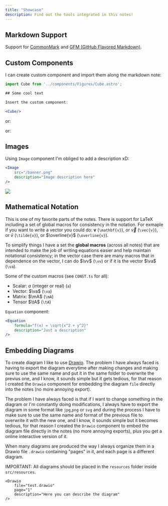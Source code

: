 ```yaml
---
title: "Showcase"
description: Find out the tools integrated in this notes!
---
```



## Markdown Support

Support for [CommonMark](https://commonmark.org/) and [GFM (GitHub Flavored Markdown)](https://github.github.com/gfm/).

## Custom Components

I can create custom component and import them along the markdown note:

```jsx
import Cube from '../components/Figures/Cube.astro';

## Some cool text

Insert the custom component:

<Cube/>

```

<Cube/>

or:

<LeastSquareError
    description="Visualizing the least square error on a set of data points."
/>

or:

<LineProblem/>

<LaserData/>

<MeasurementError/>

## Images


Using `Image` component I'm obliged to add a description xD:

```jsx
<Image
    src="/banner.png"
    description="Image description here"
/>
```

<Image
    src="/banner.png"
    description="Just a description with markdown and $\LaTeX$ support."
/>

## Mathematical Notation

This is one of my favorite parts of the notes. There is support for LaTeX including a set of global macros for consistency in the notation. For exmaple if you want to write a vector you could do: $\mathbf{v}$ (`\mathbf{v}`), or $\vec{v}$ (`\vec{v}`), or $\tilde{v}$ (`\tilde{v}`), or $\overline{v}$ (`\overline{v}`).

To simplify things I have a set the **global macros** (across all notes) that are intended to make the job of writing equations easier and help maintain notational consistency; in the vector case there are many macros that in dependence on the vector, I can do $\vv$ (`\vv`) or if it is the vector $\va$ (`\va`).

Some of the custom macros (see `CONST.ts` for all):
- Scalar: $a$ (integer or real) (`a`)
- Vector: $\va$ (`\va`)
- Matrix: $\mA$ (`\mA`)
- Tensor $\tA$ (`\tA`)

`Equation` component:
```jsx
<Equation 
    formula="f(x) = \sqrt{x^2 + y^2}" 
    description="Just a description"
/>
```

<Equation 
    formula="f(x) = \sqrt{x^2 + y^2} + \evh" 
    description="Just a description with markdown and $\LaTeX$ support."
/>


## Embedding Diagrams

To create diagram I like to use [Drawio](https://www.draw.io/). The problem I have always faced is having to export the diagram everytime  after making changes and making sure to use the same name and put it in the same folder to overwrite the previus one, and I know, it sounds simple but it gets tedious, for that reason I created the `Drawio` component for embedding the diagram `file` directly into the notes (no more annoying export).

The problem I have always faced is that if I want to change something in the diagram or I'm constantly doing modifications, I always have to export the diagram in some format like `jpg`,`png` or `svg` and during the process I have to make sure to use the same name and format of the previous file to overwrite it with the new one, and I know, it sounds simple but it becomes tedious, for that reason I created the `Drawio` component to embed the diagram file directly in the notes (no more annoying exports), plus you get a online interactive version of it.

When many diagrams are produced the way I always organize them in a Drawio file `.drawio` containing "pages" in it, and each page is a different diagram.

IMPORTANT: All diagrams should be placed in the `resources` folder inside `src/resources`.

```plain
<Drawio 
    file="test.drawio"
    page="1"
    description="Here you can describe the diagram"
/>
```

<Drawio 
    file="test.drawio"
    page="1"
    description="Here you can describe the diagram"
/>

<Drawio 
    file="test.drawio"
    page="2"
/>
